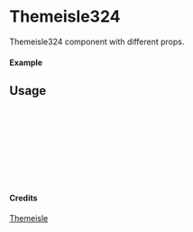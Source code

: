 
<Meta of={Themeisle324} title="Themeisle/Themeisle324" />

# Themeisle324

Themeisle324 component with different props.

#### Example

<Canvas of={Themeisle324.Primary} />

## Usage

```ts
import { Themeisle324 } from "yadl-ui";

const Example = () => {
  return (
      <Themeisle324 />
  );
};

export default Example;
```

#### Credits
[Themeisle](https://themeisle.com/illustrations/)
